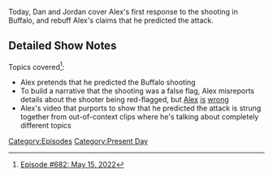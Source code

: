 {{DEFAULTSORT:
    #_EPISODE_0682:May 15, 2022
}}{{Episode
    | title           = May 15, 2022
    | caption         = [https://knowledgefight.libsyn.com/682-may-15-2022 Listen to this episode on Libsyn]
    | episodeNumber   = 682
    | length          = 01:25:25
    | airDate         = May 18, 2022
    | coverageDate    = May 15, 2022
    | previousEpisode = [[681: May 8, 2022]]
    | nextEpisode     = [[683: May 16, 2022]]
}}

{{Stub}}

Today, Dan and Jordan cover Alex's first response to the shooting in Buffalo, and rebuff Alex's claims that he predicted the attack.

==Detailed Show Notes==

Topics covered<ref>[https://knowledgefight.com/research/2022/5/17/episode-682-may-15-2022 Episode #682: May 15, 2022]</ref>:

*Alex pretends that he predicted the Buffalo shooting
*To build a narrative that the shooting was a false flag, Alex misreports details about the shooter being red-flagged, but [https://www.syracuse.com/state/2022/05/buffalo-shooting-payton-gendrons-prior-threat-hospital-stay-face-scrutiny.html Alex] [https://abc7ny.com/buffalo-shooting-suspect-payton-gendron-conklin-new-york-tops-supermarket/11855987/ is] [https://www.nytimes.com/2022/05/16/nyregion/buffalo-shooting-suspect-discord-chat.html wrong]
*Alex's video that purports to show that he predicted the attack is strung together from out-of-context clips where he's talking about completely different topics

[[Category:Episodes]]
[[Category:Present Day]]
